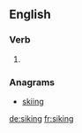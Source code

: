 ==English==

===Verb===
{{head|en|present participle}}

# {{present participle of|sike|lang=en}}

===Anagrams===
* [[skiing#English|skiing]]

[[de:siking]]
[[fr:siking]]